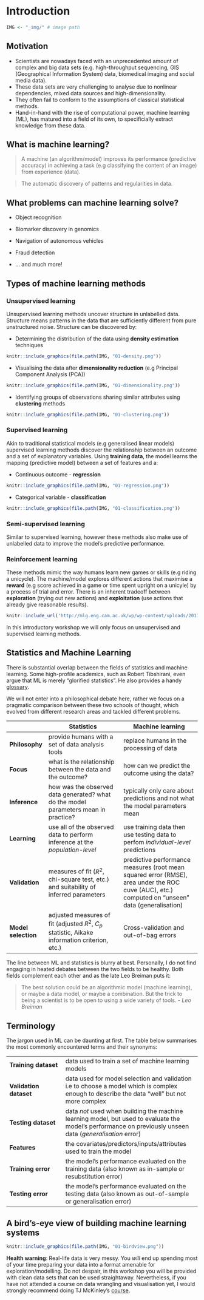 # Introduction

```r
IMG <- "_img/" # image path
```

## Motivation

* Scientists are nowadays faced with an unprecedented amount of complex and big data sets 
(e.g. high-throughput sequencing, GIS (Geographical Information System) data, biomedical imaging and social media data).
* These data sets are very challenging to analyse due to nonlinear dependencies, mixed data sources and high-dimensionality.
* They often fail to conform to the assumptions of classical statistical methods.
* Hand-in-hand with the rise of computational power, machine learning (ML), has matured into a field of its own, 
to specificially extract knowledge from these data.

## What is machine learning?

> A machine (an algorithm/model) improves its performance (predictive accuracy) in achieving a task (e.g 
classifying the content of an image) from experience (data).

> The automatic discovery of patterns and regularities in data. 

## What problems can machine learning solve?

* Object recognition

* Biomarker discovery in genomics

* Navigation of autonomous vehicles

* Fraud detection

* ... and much more!

## Types of machine learning methods

### Unsupervised learning {-}

Unsupervised learning methods uncover structure in unlabelled data. Structure means patterns in the data that are sufficiently different from pure unstructured noise. Structure can be discovered by:

* Determining the distribution of the data using **density estimation** techniques
```r
knitr::include_graphics(file.path(IMG, "01-density.png"))
```
    
* Visualising the data after **dimensionality reduction** (e.g Principal Component Analysis (PCA))
```r
knitr::include_graphics(file.path(IMG, "01-dimensionality.png"))
```
    
* Identifying groups of observations sharing similar attributes using **clustering** methods 
```r
knitr::include_graphics(file.path(IMG, "01-clustering.png"))
```

### Supervised learning {-}

Akin to traditional statistical models (e.g generalised linear models) supervised learning methods 
discover the relationship between an outcome and a set of explanatory variables. 
Using **training data**, the model learns the mapping (predictive model) between a set of features 
and a: 

* Continuous outcome - **regression**
```r
knitr::include_graphics(file.path(IMG, "01-regression.png"))
```
    
* Categorical variable - **classification**
```r
knitr::include_graphics(file.path(IMG, "01-classification.png"))
```

### Semi-supervised learning {-}

Similar to supervised learning, however these methods also make use of unlabelled data to improve
the model's predictive performance.

### Reinforcement learning {-}

These methods mimic the way humans learn new games or skills (e.g riding a unicycle). 
The machine/model explores different actions that maximise a **reward** (e.g score achieved in a game or
time spent upright on a unicyle) by a process of trial and error.
There is an inherent tradeoff between **exploration** (trying out new actions) and 
**exploitation** (use actions that already give reasonable results).

```r
knitr::include_url('http://mlg.eng.cam.ac.uk/wp/wp-content/uploads/2011/09/realunicycle.mp4')
```

In this introductory workshop we will only focus on unsupervised and supervised learning methods.

## Statistics and Machine Learning

There is substantial overlap between the fields of statistics and machine learning.
Some high-profile academics, such as Robert Tibshirani, even argue that ML is merely
"glorified statistics". He also provides a handy [glossary](http://statweb.stanford.edu/~tibs/stat315a/glossary.pdf).

We will not enter into a philosophical debate here, rather we focus 
on a pragmatic comparison between these two schools of thought,
which evolved from different research areas and tackled different problems.

|            | Statistics                                       | Machine learning                                 |
|------------|--------------------------------------------------|--------------------------------------------------|
| **Philosophy** | provide humans with a set of data analysis tools                | replace humans in the processing of data       |
| **Focus**      | what is the relationship between the data and the outcome? | how can we predict the outcome using the data? |
| **Inference**  | how was the observed data generated? what do the model parameters mean in practice?  | typically only care about predictions and not what the model parameters mean|
| **Learning**   | use all of the observed data to perform inference at the *population-level* | use training data then use testing data to perfom *individual-level* predictions|
| **Validation** | measures of fit ($R^2$, chi-square test, etc.) and suitability of inferred parameters | predictive performance measures (root mean squared error (RMSE), area under the ROC cuve (AUC), etc.) computed on "unseen" data (generalisation)|
| **Model selection**  | adjusted measures of fit (adjusted $R^2$, $C_p$ statistic, Aikake information criterion, etc.) | Cross-validation and out-of-bag errors|

The line between ML and statistics is blurry at best. Personally, I do not find engaging in heated debates 
between the two fields to be healthy. Both fields complement each other and as the late Leo Breiman puts it:

> The best solution could be an algorithmic model (machine learning), or maybe a data model, 
or maybe a combination. But the trick to being a scientist is to be open to using a wide variety of tools. - *Leo Breiman*

## Terminology

The jargon used in ML can be daunting at first. The table below summarises the most commonly encountered terms and their synonyms:

|                     |                                                  |
|---------------------|--------------------------------------------------|
| **Training dataset** | data used to train a set of machine learning models |
| **Validation dataset** | data used for model selection and validation i.e to choose a model which is complex enough to describe the data "well" but not more complex|
| **Testing dataset** | data *not* used when building the machine learning model, but used to evaluate the model's performance on previously unseen data (*generalisation* error) |
| **Features** | the covariates/predictors/inputs/attributes used to train the model |
| **Training error** | the model's performance evaluated on the training data (also known as in-sample or resubstitution error) |
| **Testing error** | the model's performance evaluated on the testing data (also known as out-of-sample or generalisation error) |

## A bird’s-eye view of building machine learning systems

```r
knitr::include_graphics(file.path(IMG, "01-birdview.png"))
```

**Health warning**: Real-life data is very messy. You *will* end up spending most of your time preparing your data 
into a format amenable for exploration/modelling. Do not despair, in this workshop you will be provided with clean data sets
that can be used straightaway. Nevertheless, if you have not attended a course on data wrangling
and visualisation yet, I would strongly recommend doing TJ McKinley's [course](https://exeter-data-analytics.github.io/AdVis/).